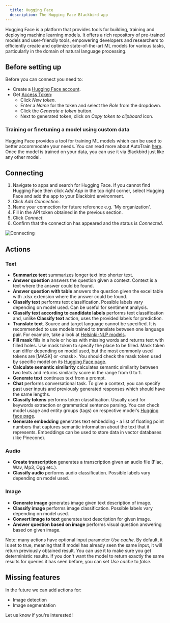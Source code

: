 ```yaml
---
  title: Hugging Face
  description: The Hugging Face Blackbird app
---
```


<LinkCard title="View on Github" target="_blank" href="https://github.com/bb-io/HuggingFace" icon="github" />

Hugging Face is a platform that provides tools for building, training and deploying machine learning models. It offers a rich repository of pre-trained models and user-friendly tools, empowering developers and researchers to efficiently create and optimize state-of-the-art ML models for various tasks, particularly in the domain of natural language processing.

## Before setting up

Before you can connect you need to:

- Create a [Hugging Face account](https://huggingface.co/join).
- Get [Access Token](https://huggingface.co/settings/tokens): 
    * Click _New token_.
    * Enter a _Name_ for the token and select the _Role_ from the dropdown.
    * Click the _Generate a token_ button.
    * Next to generated token, click on _Copy token to clipboard_ icon.

### Training or finetuning a model using custom data

Hugging Face provides a tool for training ML models which can be used to better accommodate your needs. You can read more about AutoTrain [here](https://huggingface.co/docs/autotrain/index). Once the model is trained on your data, you can use it via Blackbird just like any other model.

## Connecting

1. Navigate to apps and search for Hugging Face. If you cannot find Hugging Face then click _Add App_ in the top right corner, select Hugging Face and add the app to your Blackbird environment.
2. Click _Add Connection_.
3. Name your connection for future reference e.g. 'My organization'.
4. Fill in the API token obtained in the previous section.
5. Click _Connect_. 
6. Confirm that the connection has appeared and the status is _Connected_.

![Connecting](https://raw.githubusercontent.com/bb-io/HuggingFace/master/image/README/connecting.png)

## Actions

### Text

- **Summarize text** summarizes longer text into shorter text.
- **Answer question** answers the question given a context. Context is a text where the answer could be found.
- **Answer question with table** answers the question given the excel table with .xlsx extension where the answer could be found.
- **Classify text** performs text classification. Possible labels vary depending on model used. Can be useful for sentiment analysis.
- **Classify text according to candidate labels** performs text classification and, unlike **Classify text** action, uses the provided labels for prediction.
- **Translate text**. Source and target language cannot be specified. It is recommended to use models trained to translate between one language pair. For example, take a look at [Helsinki-NLP models](https://huggingface.co/Helsinki-NLP).
- **Fill mask** fills in a hole or holes with missing words and returns text with filled holes. Use mask token to specify the place to be filled. Mask token can differ depending on model used, but the most commonly used tokens are [MASK] or &lt;mask>. You should check the mask token used by specific model on its [Hugging Face page](https://huggingface.co/models?pipeline_tag=fill-mask&sort=trending).
- **Calculate semantic similarity** calculates semantic similarity between two texts and returns similarity score in the range from 0 to 1.
- **Generate text** continues text from a prompt.
- **Chat** performs conversational task. To give a context, you can specify past user inputs and previously generated responses which should have the same lengths.
- **Classify tokens** performs token classification. Usually used for keywords extraction or grammatical sentence parsing. You can check model usage and entity groups (tags) on respective model's [Hugging face page](https://huggingface.co/models?pipeline_tag=token-classification&sort=trending). 
- **Generate embedding** generates text embedding - a list of floating point numbers that captures semantic information about the text that it represents. Embeddings can be used to store data in vector databases (like Pinecone).

### Audio

- **Create transcription** generates a transcription given an audio file (Flac, Wav, Mp3, Ogg etc.).
- **Classify audio** performs audio classification. Possible labels vary depending on model used.

### Image

- **Generate image** generates image given text description of image.
- **Classify image** performs image classification. Possible labels vary depending on model used.
- **Convert image to text** generates text description for given image.
- **Answer question based on image** performs visual question answering based on given image.

Note: many actions have optional input parameter _Use cache_. By default, it is set to true, meaning that if model has already seen the same input, it will return previously obtained result. You can use it to make sure you get deterministic results. If you don't want the model to return exactly the same results for queries it has seen before, you can set _Use cache_ to _false_.

## Missing features

In the future we can add actions for:

- Image detection
- Image segmentation

Let us know if you're interested!

